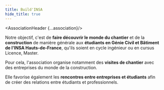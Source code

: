 ```yaml
---
title: Build'INSA
hide_title: true
---
```





<AssociationHeader {...association}/>

Notre objectif, c'est de **faire découvrir le monde du chantier** et de la **construction** de manière générale aux **étudiants en Génie Civil et Bâtiment de l'INSA Hauts-de-France**, qu'ils soient en cycle ingénieur ou en cursus Licence, Master. 

Pour cela, l'association organise notamment des **visites de chantier** avec des entreprises du monde de la construction.  

Elle favorise également les **rencontres entre entreprises et étudiants** afin de créer des relations entre étudiants et professionnels.